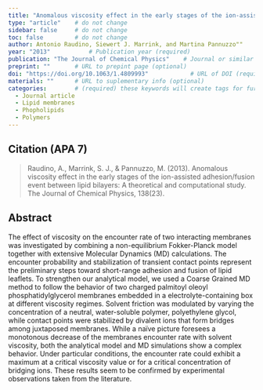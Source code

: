 ```yaml
---
title: "Anomalous viscosity effect in the early stages of the ion-assisted adhesion/fusion event between lipid bilayers: A theoretical and computational study"          # Paper title (required)
type: "article"    # do not change
sidebar: false     # do not change
toc: false         # do not change
author: Antonio Raudino, Siewert J. Marrink, and Martina Pannuzzo""         # Paper authors (required)
year: "2013"           # Publication year (required)
publication: "The Journal of Chemical Physics"    # Journal or similar (required)
preprint: ""       # URL to prepint page (optional)  
doi: "https://doi.org/10.1063/1.4809993"            # URL of DOI (required)  
materials: ""      # URL to suplementary info (optional)
categories:        # (required) these keywords will create tags for further filtering. 
  - Journal article
  - Lipid membranes
  - Phopholipids
  - Polymers
---
```


<!-- 
The info below is just an example. 

Both fields are required and they have to be replaced with the respective info for each paper. 

Please notice the `> ` symbol before the citation, it gives it additional styling.  
-->

## Citation (APA 7)      

> Raudino, A., Marrink, S. J., & Pannuzzo, M. (2013). Anomalous viscosity effect in the early stages of the ion-assisted adhesion/fusion event between lipid bilayers: A theoretical and computational study. The Journal of Chemical Physics, 138(23).

## Abstract

The effect of viscosity on the encounter rate of two interacting membranes was investigated by combining a non-equilibrium Fokker-Planck model together with extensive Molecular Dynamics (MD) calculations. The encounter probability and stabilization of transient contact points represent the preliminary steps toward short-range adhesion and fusion of lipid leaflets. To strengthen our analytical model, we used a Coarse Grained MD method to follow the behavior of two charged palmitoyl oleoyl phosphatidylglycerol membranes embedded in a electrolyte-containing box at different viscosity regimes. Solvent friction was modulated by varying the concentration of a neutral, water-soluble polymer, polyethylene glycol, while contact points were stabilized by divalent ions that form bridges among juxtaposed membranes. While a naïve picture foresees a monotonous decrease of the membranes encounter rate with solvent viscosity, both the analytical model and MD simulations show a complex behavior. Under particular conditions, the encounter rate could exhibit a maximum at a critical viscosity value or for a critical concentration of bridging ions. These results seem to be confirmed by experimental observations taken from the literature.